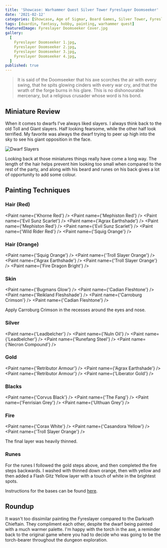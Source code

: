 ```yaml
---
title: 'Showcase: Warhammer Quest Silver Tower Fyreslayer Doomseeker'
date: '2021-02-12'
categories: [Showcase, Age of Sigmar, Board Games, Silver Tower, Fyreslayers]
tags: [duardin, fantasy, hobby, painting, warhammer quest]
featuredImage: Fyreslayer Doomseeker Cover.jpg
gallery:
  [
    Fyreslayer Doomseeker 1.jpg,
    Fyreslayer Doomseeker 2.jpg,
    Fyreslayer Doomseeker 3.jpg,
    Fyreslayer Doomseeker 4.jpg,
  ]
published: true
---
```


> It is said of the Doomseeker that his axe scorches the air with every swing, that he spits glowing cinders with every
> war cry, and that the wrath of the forge burns in his glare. This is no dishonourable mercenary, but a religious
> crusader whose word is his bond.

## Miniature Review

When it comes to dwarfs I've always liked slayers. I always think back to the old Toll and Giant slayers. Half looking
fearsome, while the other half look terrified. My favorite was always the dwarf trying to peer up high into the sky to
see his giant opposition in the face.

![Dwarf Slayers](old-slayers.jpg)

Looking back at those miniatures things really have come a long way. The length of the hair helps prevent him looking
too small when compared to the rest of the party, and along with his beard and runes on his back gives a lot of
opportunity to add some colour.

## Painting Techniques

### Hair (Red)
<Paint name={'Khorne Red'} />
<Paint name={'Mephiston Red'} />
<Paint name={'Evil Sunz Scarlet'} />
<Paint name={'Agrax Earthshade'} />
<Paint name={'Mephiston Red'} />
<Paint name={'Evil Sunz Scarlet'} />
<Paint name={'Wild Rider Red'} />
<Paint name={'Squig Orange'} />

### Hair (Orange)
<Paint name={'Squig Orange'} />
<Paint name={'Troll Slayer Orange'} />
<Paint name={'Agrax Earthshade'} />
<Paint name={'Troll Slayer Orange'} />
<Paint name={'Fire Dragon Bright'} />

### Skin
<Paint name={'Bugmans Glow'} />
<Paint name={'Cadian Fleshtone'} />
<Paint name={'Reikland Fleshshade'} />
<Paint name={'Carroburg Crimson'} />
<Paint name={'Cadian Fleshtone'} />

Apply Carroburg Crimson in the recesses around the eyes and nose.

### Silver
<Paint name={'Leadbelcher'} />
<Paint name={'Nuln Oil'} />
<Paint name={'Leadbelcher'} />
<Paint name={'Runefang Steel'} />
<Paint name={'Necron Compound'} />

### Gold
<Paint name={'Retributor Armour'} />
<Paint name={'Agrax Earthshade'} />
<Paint name={'Retributor Armour'} />
<Paint name={'Liberator Gold'} />

### Blacks
<Paint name={'Corvus Black'} />
<Paint name={'The Fang'} />
<Paint name={'Fenrisian Grey'} />
<Paint name={'Ulthuan Grey'} />

### Fire
<Paint name={'Corax White'} />
<Paint name={'Casandora Yellow'} />
<Paint name={'Troll Slayer Orange'} />

The final layer was heavily thinned.

### Runes
For the runes I followed the gold steps above, and then completed the fire steps backwards. I washed with thinned down
orange, then with yellow and then added a Flash Gitz Yellow layer with a touch of white in the brightest spots.

Instructions for the bases can be found [here](/showcase/board-games/silver-tower/kairic-acolytes/).

## Roundup

It wasn't too dissimilar painting the Fyreslayer compared to the Darkoath Chieftain. They compliment each other, despite
the dwarf being painted with a much warmer palette. I'm happy with the torch in the axe, a reminder back to the original
game where you had to decide who was going to be the torch-bearer throughout the dungeon exploration.